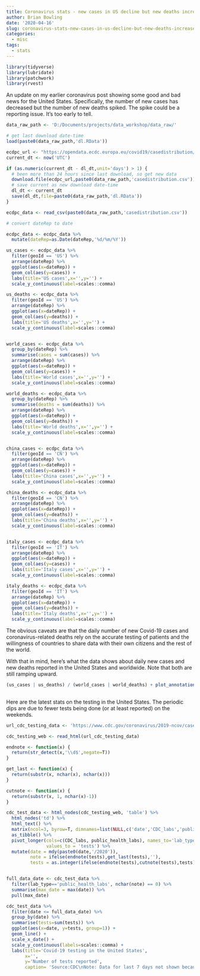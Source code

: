```yaml
---
title: Coronavirus stats - new cases in US decline but new deaths increase
author: Brian Bowling
date: '2020-04-16'
slug: coronavirus-stats-new-cases-in-us-decline-but-new-deaths-increase
categories:
  - misc
tags:
  - stats
---
```



```r

library(tidyverse)
library(lubridate)
library(patchwork)
library(rvest)

```

An update on my earlier coronavirus post showing some good and bad news for the United States. Specifically, the number of new cases has decreased but the number of new deaths spiked. The spike could be a reporting issue. It's too early to tell.


```r

data_raw_path <- 'D:/Documents/projects/data_workshop/data_raw/'

# get last download date-time
load(paste0(data_raw_path,'dl.RData'))

ecdpc_url <- "https://opendata.ecdc.europa.eu/covid19/casedistribution/csv"
current_dt <- now('UTC')

if (as.numeric(current_dt - dl_dt,unit='days') > 1) {
  # been more than 24 hours since last download, so get new data
  download.file(ecdpc_url,paste0(data_raw_path,'casedistribution.csv'))
  # save current as new download date-time
  dl_dt <- current_dt
  save(dl_dt,file=paste0(data_raw_path,'dl.RData'))
}

ecdpc_data <- read_csv(paste0(data_raw_path,'casedistribution.csv'))

# convert dateRep to date

ecdpc_data <- ecdpc_data %>% 
  mutate(dateRep=as.Date(dateRep,'%d/%m/%Y'))


```

```r

us_cases <- ecdpc_data %>% 
  filter(geoId == 'US') %>% 
  arrange(dateRep) %>% 
  ggplot(aes(x=dateRep)) +
  geom_col(aes(y=cases)) +
  labs(title='US cases',x='',y='') +
  scale_y_continuous(label=scales::comma)

us_deaths <- ecdpc_data %>% 
  filter(geoId == 'US') %>% 
  arrange(dateRep) %>% 
  ggplot(aes(x=dateRep)) +
  geom_col(aes(y=deaths)) +
  labs(title='US deaths',x='',y='') +
  scale_y_continuous(label=scales::comma)


world_cases <- ecdpc_data %>% 
  group_by(dateRep) %>% 
  summarise(cases = sum(cases)) %>% 
  arrange(dateRep) %>% 
  ggplot(aes(x=dateRep)) +
  geom_col(aes(y=cases)) +
  labs(title='World cases',x='',y='') +
  scale_y_continuous(label=scales::comma)

world_deaths <- ecdpc_data %>% 
  group_by(dateRep) %>% 
  summarise(deaths = sum(deaths)) %>% 
  arrange(dateRep) %>% 
  ggplot(aes(x=dateRep)) +
  geom_col(aes(y=deaths)) +
  labs(title='World deaths',x='',y='') +
  scale_y_continuous(label=scales::comma)


china_cases <- ecdpc_data %>% 
  filter(geoId == 'CN') %>% 
  arrange(dateRep) %>% 
  ggplot(aes(x=dateRep)) +
  geom_col(aes(y=cases)) +
  labs(title='China cases',x='',y='') +
  scale_y_continuous(label=scales::comma)

china_deaths <- ecdpc_data %>% 
  filter(geoId == 'CN') %>% 
  arrange(dateRep) %>% 
  ggplot(aes(x=dateRep)) +
  geom_col(aes(y=deaths)) +
  labs(title='China deaths',x='',y='') +
  scale_y_continuous(label=scales::comma)


italy_cases <- ecdpc_data %>% 
  filter(geoId == 'IT') %>% 
  arrange(dateRep) %>% 
  ggplot(aes(x=dateRep)) +
  geom_col(aes(y=cases)) +
  labs(title='Italy cases',x='',y='') +
  scale_y_continuous(label=scales::comma)

italy_deaths <- ecdpc_data %>% 
  filter(geoId == 'IT') %>% 
  arrange(dateRep) %>% 
  ggplot(aes(x=dateRep)) +
  geom_col(aes(y=deaths)) +
  labs(title='Italy deaths',x='',y='') +
  scale_y_continuous(label=scales::comma)

```

The obvious caveats are that the daily number of new Covid-19 cases and coronavirus-related deaths rely on the accurate testing of patients and the willingness of countries to share data with their own citizens and the rest of the world.

With that in mind, here's what the data shows about daily new cases and new deaths reported in the United States and worldwide. Note that both are still ramping upward.

```r

(us_cases | us_deaths) / (world_cases | world_deaths) + plot_annotation(title='Coronavirus trends',
                                                                        subtitle='New cases and deaths reported daily')


```

Here are the latest stats on the testing in the United States. The periodic dips are due to fewer tests being done (or at least reported) on the weekends.

```r


url_cdc_testing_data <- 'https://www.cdc.gov/coronavirus/2019-ncov/cases-updates/testing-in-us.html'

cdc_testing_web <- read_html(url_cdc_testing_data)

endnote <- function(x) {
  return(str_detect(x,'\\d$',negate=T))
}

get_last <- function(x) {
  return(substr(x, nchar(x), nchar(x)))
}

cutnote <- function(x) {
  return(substr(x, 1, nchar(x)-1))
}

cdc_test_data <- html_nodes(cdc_testing_web, 'table') %>% 
  html_nodes('td') %>% 
  html_text() %>% 
  matrix(ncol=3, byrow=T, dimnames=list(NULL,c('date','CDC_labs','public_health_labs'))) %>% 
  as_tibble() %>% 
  pivot_longer(cols=c(CDC_labs, public_health_labs), names_to='lab_type',
               values_to = 'tests') %>% 
  mutate(date = mdy(paste0(date,'/2020')),
         note = ifelse(endnote(tests),get_last(tests),''),
         tests = as.integer(ifelse(endnote(tests),cutnote(tests),tests)))


full_data_date <- cdc_test_data %>% 
  filter(lab_type=='public_health_labs', nchar(note) == 0) %>% 
  summarise(max_date = max(date)) %>% 
  pull(max_date)

cdc_test_data %>% 
  filter(date <= full_data_date) %>% 
  group_by(date) %>% 
  summarise(tests=sum(tests)) %>% 
  ggplot(aes(x=date, y=tests, group=1)) +
  geom_line() +
  scale_x_date() +
  scale_y_continuous(labels=scales::comma) +
  labs(title='Covid-19 testing in the United States',
       x='',
       y='Number of tests reported',
       caption= 'Source:CDC\nNote: Data for last 7 days not shown because CDC says it\'s incomplete.\nThe periodic drops occur on weekends.')


```


